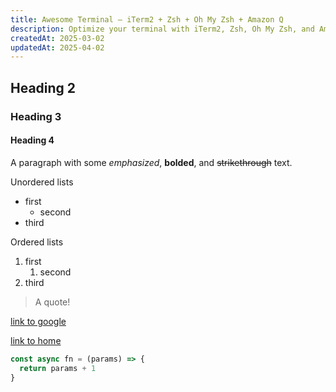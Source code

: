```yaml
---
title: Awesome Terminal — iTerm2 + Zsh + Oh My Zsh + Amazon Q
description: Optimize your terminal with iTerm2, Zsh, Oh My Zsh, and Amazon Q - a guide to installation, theme customization, plugins, and configuration for an enhanced command-line experience.
createdAt: 2025-03-02
updatedAt: 2025-04-02
---
```


## Heading 2

### Heading 3

#### Heading 4

A paragraph with some _emphasized_, **bolded**, and <s>strikethrough</s> text.

Unordered lists

- first
  - second
- third

Ordered lists

1. first
   1. second
2. third

> A quote!

[link to google](https://google.com)

[link to home](/)

```js
const async fn = (params) => {
  return params + 1
}
```